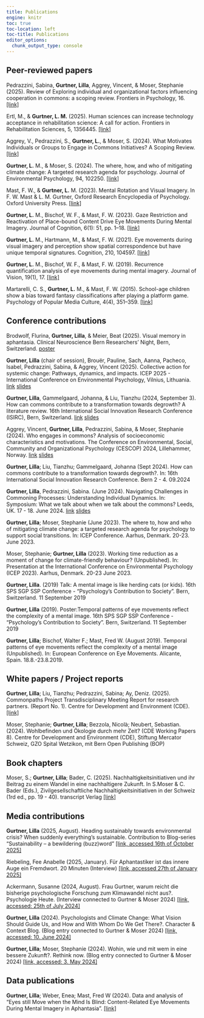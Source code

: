 ```yaml
---
title: Publications
engine: knitr 
toc: true
toc-location: left
toc-title: Publications
editor_options: 
  chunk_output_type: console
---
```


## Peer-reviewed papers

Pedrazzini, Sabina, **Gurtner, Lilla**, Aggrey, Vincent, & Moser, Stephanie (2025). Review of Exploring individual and organizational factors influencing cooperation in commons: a scoping review. Frontiers in Psychology, 16. [[link]](https://doi.org/10.3389/fpsyg.2025.1465057)


Ertl, M., & **Gurtner, L. M.** (2025). Human sciences can increase technology acceptance in rehabilitation science: A call for action. Frontiers in Rehabilitation Sciences, 5, 1356445. [[link]](https://doi.org/10.3389/fresc.2024.1356445)


Aggrey, V., Pedrazzini, S., **Gurtner, L.**, & Moser, S. (2024). What Motivates Individuals or Groups to Engage in Commons Initiatives? A Scoping Review. [[link]](https://doi.org/10.23668/PSYCHARCHIVES.15504)


**Gurtner, L.** M., & Moser, S. (2024). The where, how, and who of mitigating climate change: A targeted research agenda for psychology. Journal of Environmental Psychology, 94, 102250. [[link]](https://doi.org/10.1016/j.jenvp.2024.102250)


Mast, F. W., & **Gurtner, L.** M. (2023). Mental Rotation and Visual Imagery. In F. W. Mast & L. M. Gurtner, Oxford Research Encyclopedia of Psychology. Oxford University Press. [[link]](https://doi.org/10.1093/acrefore/9780190236557.013.776)


**Gurtner, L.** M., Bischof, W. F., & Mast, F. W. (2023). Gaze Restriction and Reactivation of Place-bound Content Drive Eye Movements During Mental Imagery. Journal of Cognition, 6(1): 51, pp. 1–18. [[link]](https://doi.org/10.5334/joc.316)


**Gurtner, L.** M., Hartmann, M., & Mast, F. W. (2021). Eye movements during visual imagery and perception show spatial correspondence but have unique temporal signatures. Cognition, 210, 104597. [[link]](https://doi.org/10.1016/j.cognition.2021.104597)


**Gurtner, L.** M., Bischof, W. F., & Mast, F. W. (2019). Recurrence quantification analysis of eye movements during mental imagery. Journal of Vision, 19(1), 17. [[link]](https://doi.org/10.1167/19.1.17)


Martarelli, C. S., **Gurtner, L.** M., & Mast, F. W. (2015). School-age children show a bias toward fantasy classifications after playing a platform game. Psychology of Popular Media Culture, 4(4), 351–359. [[link]](https://doi.org/10.1037/ppm0000051)



##  Conference contributions

Brodwolf, Flurina, **Gurtner, Lilla**, & Meier, Beat (2025). Visual memory in aphantasia. Clinical Neuroscience Bern Researchers’ Night, Bern, Switzerland. [poster](https://boris-portal.unibe.ch/handle/20.500.12422/206492)

**Gurtner, Lilla** (chair of session), Brouër, Pauline, Sach, Aanna, Pacheco, Isabel, Pedrazzini, Sabina, & Aggrey, Vincent (2025). Collective action for systemic change: Pathways, dynamics, and impacts. ICEP 2025 - International Conference on Environmental Psychology, Vilnius, Lithuania. [link](https://www.icep2025.com/conference/welcome/) [slides](https://osf.io/ft8m5/files/74qy5)

**Gurtner, Lilla**, Gammelgaard, Johanna, & Liu, Tianzhu (2024, September 3). How can commons contribute to a transformation towards degrowth? A literature review. 16th International Social Innovation Research Conference (ISIRC), Bern, Switzerland. [link](https://www.bfh.ch/en/news/events-for-specialists/international-social-innovation-research-conference/) [slides](https://boris-portal.unibe.ch/entities/publication/508d9174-d7aa-45ee-8134-e8515f1ecbf3)

Aggrey, Vincent, **Gurtner, Lilla**, Pedrazzini, Sabina, & Moser, Stephanie (2024). Who engages in commons? Analysis of socioeconomic characteristics and motivations. The Conference on Environmental, Social, Community and Organizational Psychology (CESCOP) 2024, Lillehammer, Norway. [link](https://www.inn.no/english/conferences/cep/cescop-2024/) [slides](https://boris-portal.unibe.ch/entities/publication/95997eaf-9758-44b5-868a-decd455ba677)

**Gurtner, Lilla**; Liu, Tianzhu; Gammelgaard, Johanna (Sept 2024). How can commons contribute to a transformation towards degrowth?. In: 16th International Social Innovation Research Conference. Bern 2 - 4. 09.2024

**Gurtner, Lilla**, Pedrazzini, Sabina. (June 2024). Navigating Challenges in Commoning Processes: Understanding Individual Dynamics. In: Symposium: What we talk about when we talk about the commons? Leeds, UK. 17 - 18. June 2024. [link](https://stage.leeds.ac.uk/events/sadler-seminar-series-what-we-talk-about-when-we-talk-about-the-commons/) [slides](https://boris-portal.unibe.ch/entities/publication/bd72b5b6-063c-4f10-adb4-c8893bb2af2e)

**Gurtner, Lilla**; Moser, Stephanie (June 2023). The where to, how and who of mitigating climate change: a targeted research agenda for psychology to support social transitions. In: ICEP Conference. Aarhus, Denmark. 20-23. June 2023. 


Moser, Stephanie; **Gurtner, Lilla** (2023). Working time reduction as a moment of change for climate-friendly behaviour? (Unpublished). In: Presentation at the International Conference on Environmental Psychology (ICEP 2023). Aarhus, Denmark. 20-23 June 2023. 

**Gurtner, Lilla**. (2019) Talk: A mental image is like herding cats (or kids). 16th SPS SGP SSP Conference - "Psychology’s Contribution to Society". Bern, Switzerland. 11 September 2019

**Gurtner, Lilla** (2019). Poster:Temporal patterns of eye movements reflect the complexity of a mental image. 16th SPS SGP SSP Conference - "Psychology’s Contribution to Society". Bern, Switzerland. 11 September 2019


**Gurtner, Lilla**; Bischof, Walter F.; Mast, Fred W. (August 2019). Temporal patterns of eye movements reflect the complexity of a mental image (Unpublished). In: European Conference on Eye Movements. Alicante, Spain. 18.8.-23.8.2019.


##  White papers / Project reports

**Gurtner, Lilla**; Liu, Tianzhu; Pedrazzini, Sabina; Ay, Deniz. (2025). Commonpaths Project Transdisciplinary
Meeting Report for research partners. (Report No. 1). Centre for Development and Environment (CDE). [[link]](https://commonpaths.unibe.ch/wp-content/uploads/TD_Reports_1/TD_report_en_pdf.pdf)

Moser, Stephanie; **Gurtner, Lilla**; Bezzola, Nicolà; Neubert, Sebastian. (2024). Wohlbefinden und Ökologie durch mehr Zeit? (CDE Working Papers 8). Centre for Development and Environment (CDE), Stiftung Mercator Schweiz, GZO Spital Wetzikon, mit Bern Open Publishing (BOP) 


## Book chapters

Moser, S.; **Gurtner, Lilla**; Bader, C. (2025). Nachhaltigkeitsinitiativen und ihr Beitrag zu einem Wandel in eine nachhaltigere Zukunft. In S.Moser & C. Bader (Eds.), Zivilgesellschaftliche Nachhaltigkeitsinitiativen in der Schweiz (1rd ed., pp. 19 - 40). transcript Verlag [[link]](https://www.transcript-verlag.de/978-3-8376-7455-2/zivilgesellschaftliche-nachhaltigkeitsinitiativen-in-der-schweiz/?c=310000094)


##  Media contributions

**Gurtner, Lilla** (2025, August). Heading sustainably towards environmental crisis? When suddenly everything’s sustainable. Contribution to Blog-series "Sustainability – a bewildering (buzz)word" [[link, accessed 16th of October 2025]](https://www.cde.unibe.ch/insights__media/blogs/sustainability__a_bewildering_buzzword/index_eng.html)


Riebeling, Fee Anabelle (2025, January). Für Aphantastiker ist das innere Auge ein Fremdwort. 20 Minuten (Interview) [[link, accessed 27th of January 2025]](https://www.20min.ch/story/tuecken-der-erinnerung-fuer-aphantastiker-ist-das-innere-auge-ein-fremdwort-103265465)

Ackermann, Susanne (2024, August). Frau Gurtner, warum reicht die bisherige psychologische Forschung zum Klimawandel nicht aus?. Psychologie Heute. (Interview connected to Gurtner & Moser 2024) [[link, accessed: 25th of July 2024]](https://www.psychologie-heute.de/gesellschaft/artikel-detailansicht/43550-warum-reicht-die-bisherige-psychologische-forschung-zum-klimawandel-nicht-aus.html)

**Gurtner, Lilla** (2024). Psychologists and Climate Change: What Vision Should Guide Us, and How and With Whom Do We Get There?. Character & Context Blog. (Blog entry connected to Gurtner & Moser 2024) [[link, accessed: 10. June 2024]](https://spsp.org/news/character-and-context-blog/gurtner-environmental-psychology-climate-transformation-research?_zs=L2Qne&_zl=Sgr64)

**Gurtner, Lilla**; Moser, Stephanie (2024). Wohin, wie und mit wem in eine bessere Zukunft?. Rethink now. (Blog entry connected to Gurtner & Moser 2024) [[link, accessed: 3. May 2024]](https://www.one-planet-lab.ch/post/wohin-wie-und-mit-wem-in-eine-bessere-zukunft)




##  Data publications

**Gurtner, Lilla**; Weber, Enea; Mast, Fred W (2024). Data and analysis of "Eyes still Move when the Mind Is Blind: Content-Related Eye Movements During Mental Imagery in Aphantasia". [[link]](https://doi.org/10.48620/77347)
